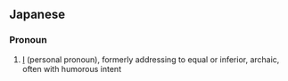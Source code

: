 ==Japanese==
{{ja-kanjitab|み|とも|k2=ども|yomi=k|r=y}}

===Pronoun===
{{ja-pos|pronoun|みども}}

# [[I]] (personal pronoun), formerly addressing to equal or inferior, archaic, often with humorous intent